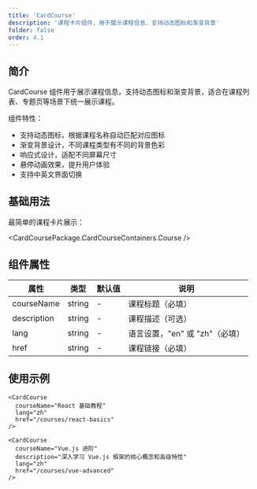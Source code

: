 ```yaml
---
title: 'CardCourse'
description: '课程卡片组件，用于展示课程信息，支持动态图标和渐变背景'
folder: false
order: 4.1
---
```



## 简介

CardCourse 组件用于展示课程信息，支持动态图标和渐变背景，适合在课程列表、专题页等场景下统一展示课程。

组件特性：

- 支持动态图标，根据课程名称自动匹配对应图标
- 渐变背景设计，不同课程类型有不同的背景色彩
- 响应式设计，适配不同屏幕尺寸
- 悬停动画效果，提升用户体验
- 支持中英文界面切换

## 基础用法

最简单的课程卡片展示：

<CardCoursePackage.CardCourseContainers.Course />

## 组件属性

| 属性 | 类型 | 默认值 | 说明 |
|------|------|--------|------|
| courseName | string | - | 课程标题（必填） |
| description | string | - | 课程描述（可选） |
| lang | string | - | 语言设置，"en" 或 "zh"（必填） |
| href | string | - | 课程链接（必填） |

## 使用示例

```astro
<CardCourse 
  courseName="React 基础教程" 
  lang="zh" 
  href="/courses/react-basics" 
/>

<CardCourse 
  courseName="Vue.js 进阶" 
  description="深入学习 Vue.js 框架的核心概念和高级特性"
  lang="zh" 
  href="/courses/vue-advanced" 
/>
``` 
